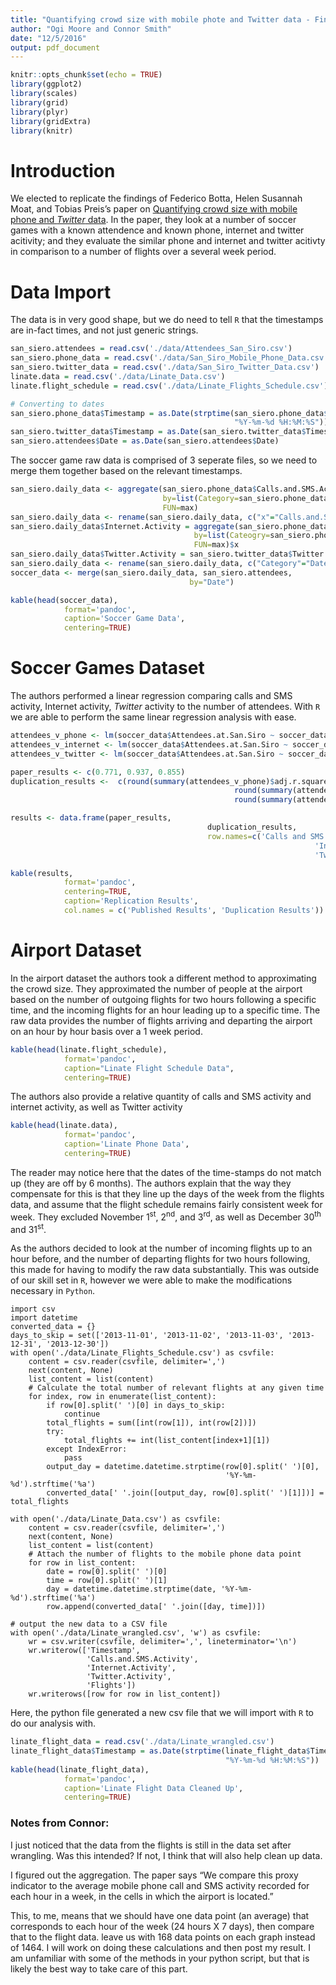 ```yaml
---
title: "Quantifying crowd size with mobile phote and Twitter data - Final Report"
author: "Ogi Moore and Connor Smith"
date: "12/5/2016"
output: pdf_document
---
```


```r
knitr::opts_chunk$set(echo = TRUE)
library(ggplot2)
library(scales)
library(grid)
library(plyr)
library(gridExtra)
library(knitr)
```

# Introduction

We elected to replicate the findings of Federico Botta, Helen Susannah Moat, and Tobias Preis's paper on [Quantifying crowd size with mobile phone and _Twitter_ data](http://rsos.royalsocietypublishing.org/content/2/5/150162).  In the paper, they look at a number of soccer games with a known attendence and known phone, internet and twitter acitivity; and they evaluate the similar phone and internet and twitter acitivty in comparison to a number of flights over a several week period.

# Data Import

The data is in very good shape, but we do need to tell `R` that the timestamps are in-fact times, and not just generic strings.

```r
san_siero.attendees = read.csv('./data/Attendees_San_Siro.csv')
san_siero.phone_data = read.csv('./data/San_Siro_Mobile_Phone_Data.csv')
san_siero.twitter_data = read.csv('./data/San_Siro_Twitter_Data.csv')
linate.data = read.csv('./data/Linate_Data.csv')
linate.flight_schedule = read.csv('./data/Linate_Flights_Schedule.csv')

# Converting to dates
san_siero.phone_data$Timestamp = as.Date(strptime(san_siero.phone_data$Timestamp, 
                                                  "%Y-%m-%d %H:%M:%S"))
san_siero.twitter_data$Timestamp = as.Date(san_siero.twitter_data$Timestamp)
san_siero.attendees$Date = as.Date(san_siero.attendees$Date)
```

The soccer game raw data is comprised of 3 seperate files, so we need to merge them together based on the relevant timestamps.

```r
san_siero.daily_data <- aggregate(san_siero.phone_data$Calls.and.SMS.Activity, 
                                  by=list(Category=san_siero.phone_data$Timestamp), 
                                  FUN=max)
san_siero.daily_data <- rename(san_siero.daily_data, c("x"="Calls.and.SMS.Activity"))
san_siero.daily_data$Internet.Activity = aggregate(san_siero.phone_data$Internet.Activity, 
                                         by=list(Cateogry=san_siero.phone_data$Timestamp), 
                                         FUN=max)$x
san_siero.daily_data$Twitter.Activity = san_siero.twitter_data$Twitter.Activity
san_siero.daily_data <- rename(san_siero.daily_data, c("Category"="Date"))
soccer_data <- merge(san_siero.daily_data, san_siero.attendees, 
                                        by="Date")

kable(head(soccer_data),
			format='pandoc',
			caption='Soccer Game Data',
			centering=TRUE)
```


# Soccer Games Dataset

The authors performed a linear regression comparing calls and SMS activity, Internet activity, _Twitter_ activity to the number of attendees.  With `R` we are able to perform the same linear regression analysis with ease.

```r
attendees_v_phone <- lm(soccer_data$Attendees.at.San.Siro ~ soccer_data$Calls.and.SMS.Activity)
attendees_v_internet <- lm(soccer_data$Attendees.at.San.Siro ~ soccer_data$Internet.Activity)
attendees_v_twitter <- lm(soccer_data$Attendees.at.San.Siro ~ soccer_data$Twitter.Activity)

paper_results <- c(0.771, 0.937, 0.855)
duplication_results <- 	c(round(summary(attendees_v_phone)$adj.r.squared, 3), 
												  round(summary(attendees_v_internet)$adj.r.squared, 3),
												  round(summary(attendees_v_twitter)$adj.r.squared, 3))

results <- data.frame(paper_results, 
											duplication_results,
											row.names=c('Calls and SMS Data', 
																	'Internet Activity', 
																	'Twitter Activity'))

kable(results,
			format='pandoc',
			centering=TRUE,
			caption='Replication Results',
			col.names = c('Published Results', 'Duplication Results'))
```



# Airport Dataset

In the airport dataset the authors took a different method to approximating the crowd size.  They approximated the number of people at the airport based on the number of outgoing flights for two hours following a specific time, and the incoming flights for an hour leading up to a specific time.  The raw data provides the number of flights arriving and departing the airport on an hour by hour basis over a 1 week period.

```r
kable(head(linate.flight_schedule),
			format='pandoc',
			caption="Linate Flight Schedule Data",
			centering=TRUE)
```

The authors also provide a relative quantity of calls and SMS activity and internet activity, as well as Twitter activity

```r
kable(head(linate.data),
			format='pandoc',
			caption='Linate Phone Data',
			centering=TRUE)
```

The reader may notice here that the dates of the time-stamps do not match up (they are off by 6 months).  The authors explain that the way they compensate for this is that they line up the days of the week from the flights data, and assume that the flight schedule remains fairly consistent week for week.  They excluded November 1^st^, 2^nd^, and 3^rd^, as well as December 30^th^ and 31^st^.

As the authors decided to look at the number of incoming flights up to an hour before, and the number of departing flights for two hours following, this made for having to modify the raw data substantially.  This was outside of our skill set in `R`, however we were able to make the modifications necessary in `Python`.

```python3
import csv
import datetime
converted_data = {}
days_to_skip = set(['2013-11-01', '2013-11-02', '2013-11-03', '2013-12-31', '2013-12-30'])
with open('./data/Linate_Flights_Schedule.csv') as csvfile:
    content = csv.reader(csvfile, delimiter=',')
    next(content, None)
    list_content = list(content)
    # Calculate the total number of relevant flights at any given time
    for index, row in enumerate(list_content):
        if row[0].split(' ')[0] in days_to_skip:
            continue
        total_flights = sum([int(row[1]), int(row[2])])
        try:
            total_flights += int(list_content[index+1][1])
        except IndexError:
            pass
        output_day = datetime.datetime.strptime(row[0].split(' ')[0], 
                                                '%Y-%m-%d').strftime('%a')
        converted_data[' '.join([output_day, row[0].split(' ')[1]])] = total_flights
        
with open('./data/Linate_Data.csv') as csvfile:
    content = csv.reader(csvfile, delimiter=',')
    next(content, None)
    list_content = list(content)
    # Attach the number of flights to the mobile phone data point
    for row in list_content:
        date = row[0].split(' ')[0]
        time = row[0].split(' ')[1]
        day = datetime.datetime.strptime(date, '%Y-%m-%d').strftime('%a')
        row.append(converted_data[' '.join([day, time])])

# output the new data to a CSV file        
with open('./data/Linate_wrangled.csv', 'w') as csvfile:
    wr = csv.writer(csvfile, delimiter=',', lineterminator='\n')
    wr.writerow(['Timestamp', 
                 'Calls.and.SMS.Activity', 
                 'Internet.Activity', 
                 'Twitter.Activity', 
                 'Flights'])
    wr.writerows([row for row in list_content])
```

Here, the python file generated a new csv file that we will import with `R` to do our analysis with.

```r
linate_flight_data = read.csv('./data/Linate_wrangled.csv')
linate_flight_data$Timestamp = as.Date(strptime(linate_flight_data$Timestamp, 
                                                "%Y-%m-%d %H:%M:%S"))
kable(head(linate_flight_data),
			format='pandoc',
			caption='Linate Flight Data Cleaned Up',
			centering=TRUE)
```

### Notes from Connor:
I just noticed that the data from the flights is still in the data set after wrangling. Was this intended? If not, I think that will also help clean up data.  

I figured out the aggregation. The paper says "We compare this proxy indicator to the average mobile phone call and SMS activity recorded for each hour in a week, in the cells in which the airport is located."  

This, to me, means that we should have one data point (an average) that corresponds to each hour of the week (24 hours X 7 days), then compare that to the flight data. leave us with 168 data points on each graph instead of 1464. I will work on doing these calculations and then post my result. I am unfamiliar with some of the methods in your python script, but that is likely the best way to take care of this part.  

